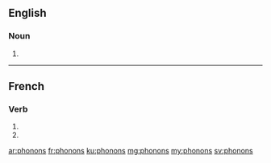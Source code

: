==English==

===Noun===
{{head|en|plural}}

# {{plural of|phonon|lang=en}}

----

==French==

===Verb===
{{fr-verb-form}}

# {{inflection of|phoner||1|p|pres|indc|lang=fr}}
# {{inflection of|phoner||1|p|impr|lang=fr}}

[[ar:phonons]]
[[fr:phonons]]
[[ku:phonons]]
[[mg:phonons]]
[[my:phonons]]
[[sv:phonons]]